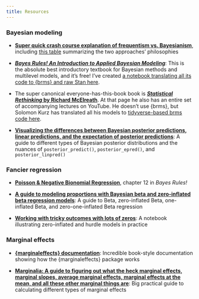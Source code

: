 ```yaml
---
title: Resources
---
```


### Bayesian modeling

- [**Super quick crash course explanation of frequentism vs. Bayesianism**](https://evalsp24.classes.andrewheiss.com/resource/bayes.html), including [this table](https://evalsp24.classes.andrewheiss.com/resource/bayes.html#general-summary-of-intervals) summarizing the two approaches' philosophies

- [***Bayes Rules! An Introduction to Applied Bayesian Modeling***](https://www.bayesrulesbook.com/): This is the absolute best introductory textbook for Bayesian methods and multilevel models, and it's free! I've created [a notebook translating all its code to {brms} and raw Stan here](https://bayesf22-notebook.classes.andrewheiss.com/bayes-rules/).

- The super canonical everyone-has-this-book book is [***Statistical Rethinking* by Richard McElreath**](https://xcelab.net/rm/statistical-rethinking/). At that page he also has an entire set of accompanying lectures on YouTube. He doesn't use {brms}, but Solomon Kurz has translated all his models to [tidyverse-based brms code here](https://bookdown.org/ajkurz/Statistical_Rethinking_recoded/).

- [**Visualizing the differences between Bayesian posterior predictions, linear predictions, and the expectation of posterior predictions**](https://www.andrewheiss.com/blog/2022/09/26/guide-visualizing-types-posteriors/): A guide to different types of Bayesian posterior distributions and the nuances of `posterior_predict()`, `posterior_epred()`, and `posterior_linpred()`

### Fancier regression

- [**Poisson & Negative Bionomial Regression**](https://www.bayesrulesbook.com/chapter-12), chapter 12 in *Bayes Rules!*

- [**A guide to modeling proportions with Bayesian beta and zero-inflated beta regression models**](https://www.andrewheiss.com/blog/2021/11/08/beta-regression-guide/): A guide to Beta, zero-inflated Beta, one-inflated Beta, and zero-one-inflated Beta regression

- [**Working with tricky outcomes with lots of zeros**](https://stats.andrewheiss.com/testy-turtle/notebook/model-tricky-outcomes.html): A notebook illustrating zero-inflated and hurdle models in practice

### Marginal effects

- [**{marginaleffects} documentation**](https://marginaleffects.com/): Incredible book-style documentation showing how the {marginaleffects} package works

- [**Marginalia: A guide to figuring out what the heck marginal effects, marginal slopes, average marginal effects, marginal effects at the mean, and all these other marginal things are**](https://www.andrewheiss.com/blog/2022/05/20/marginalia/): Big practical guide to calculating different types of marginal effects
